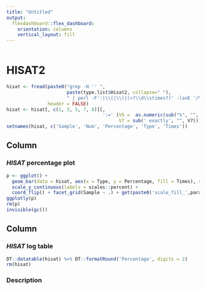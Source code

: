 ```yaml
---
title: "Untitled"
output: 
  flexdashboard::flex_dashboard:
    orientation: columns
    vertical_layout: fill
---
```


```r
```

HISAT2 {data-navmenu="Aligning"}
=====================================

```r
hisat <- fread(paste0("grep -H '' ",
                      paste(type.list$Hisat2, collapse=" "),
                      " | perl -F':|\\(|\\)|(>?\\d\\stimes?)' -lanE '/%/ and /aligned/ ? say join qq{\t}, @F : next'"),
               header = FALSE)
hisat <- hisat[, c(1, 3, 5, 7, 8)][,
                                   ':=' (V5 =  as.numeric(sub("%", "", V5, fixed = TRUE)) / 100,
                                         V7 = sub(' exactly', "", V7))][, V1 := tstrsplit(V1, .Platform$file.sep)[[length(tstrsplit(V1, .Platform$file.sep))]]][, V1 := tstrsplit(V1, '\\.')[[1]]]
setnames(hisat, c('Sample', 'Num', 'Percentage', 'Type', 'Times'))
```

Column
-------------------------------------

### *HISAT* percentage plot

```r
p <- ggplot() +
  geom_bar(data = hisat, aes(x = Type, y = Percentage, fill = Times), stat = 'identity') +
  scale_y_continuous(labels = scales::percent) +
  coord_flip() + facet_grid(Sample ~ .) + get(paste0('scale_fill_',params$theme))()
ggplotly(p)
rm(p)
invisible(gc())
```

Column
-------------------------------------

### *HISAT* log table

```r
DT::datatable(hisat) %>% DT::formatRound('Percentage', digits = 2)
rm(hisat)
```

### Description